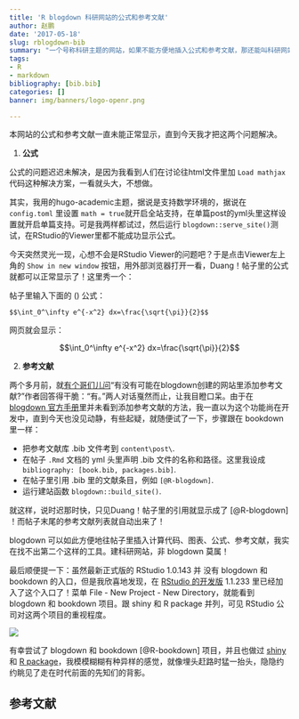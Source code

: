 ```yaml
---
title: 'R blogdown 科研网站的公式和参考文献'
author: 赵鹏
date: '2017-05-18'
slug: rblogdown-bib
summary: "一个号称科研主题的网站，如果不能方便地插入公式和参考文献，那还能叫科研网站么？"
tags:
- R
- markdown
bibliography: [bib.bib]
categories: []
banner: img/banners/logo-openr.png

---
```


本网站的公式和参考文献一直未能正常显示，直到今天我才把这两个问题解决。

<!--more-->

1. **公式**

公式的问题迟迟未解决，是因为我看到人们在讨论往html文件里加 `Load mathjax` 代码这种解决方案，一看就头大，不想做。

其实，我用的hugo-academic主题，据说是支持数学环境的，据说在 `config.toml` 里设置 `math = true`就开启全站支持，在单篇post的yml头里这样设置就开启单篇支持。可是我两样都试过，然后运行 `blogdown::serve_site()`测试，在RStudio的Viewer里都不能成功显示公式。

今天突然灵光一现，心想不会是RStudio Viewer的问题吧？于是点击Viewer左上角的 `Show in new window` 按钮，用外部浏览器打开一看，Duang！帖子里的公式就都可以正常显示了！这里秀一个：

帖子里输入下面的 \(\LaTeX\) 公式：

```
$$\int_0^\infty e^{-x^2} dx=\frac{\sqrt{\pi}}{2}$$
```

网页就会显示：

$$\int_0^\infty e^{-x^2} dx=\frac{\sqrt{\pi}}{2}$$


2. **参考文献**

两个多月前，就[有个哥们儿问](https://github.com/rstudio/blogdown/issues/66)“有没有可能在blogdown创建的网站里添加参考文献?”作者回答得干脆：“有。”两人对话戛然而止，让我目瞪口呆。由于在[ blogdown 官方手册](http://bookdown.org/yihui/blogdown)里并未看到添加参考文献的方法，我一直以为这个功能尚在开发中，直到今天也没见动静，有些起疑，就随便试了一下，步骤跟在 bookdown 里一样：

- 把参考文献库 .bib 文件考到 `content\post\`.
- 在帖子 `.Rmd` 文档的 yml 头里声明 .bib 文件的名称和路径。这里我设成 `bibliography: [book.bib, packages.bib]`.
- 在帖子里引用 .bib 里的文献条目，例如 `[@R-blogdown]`.
- 运行建站函数 `blogdown::build_site()`.

就这样，说时迟那时快，只见Duang！帖子里的引用就显示成了 [@R-blogdown] ！而帖子末尾的参考文献列表就自动出来了！

blogdown 可以如此方便地往帖子里插入计算代码、图表、公式、参考文献，我实在找不出第二个这样的工具。建科研网站，非 blogdown 莫属！

最后顺便提一下：虽然最新正式版的 RStudio 1.0.143 并 没有 blogdown 和 bookdown 的入口，但是我欣喜地发现，在  [RStudio 的开发版](http://dailies.rstudio.com) 1.1.233 里已经加入了这个入口了！菜单 File - New Project - New Directory，就能看到 blogdown 和 bookdown 项目。跟 shiny 和 R package 并列，可见 RStudio 公司对这两个项目的重视程度。

![](/img/rstudiobookdown.jpg)


有幸尝试了 blogdown 和 bookdown [@R-bookdown] 项目，并且也做过 [shiny](http://sciwis.com/) 和 [R package](http://www.pzhao.org/zh/post/rmickey/)，我模模糊糊有种异样的感觉，就像埋头赶路时猛一抬头，隐隐约约眺见了走在时代前面的先知们的背影。

## 参考文献
